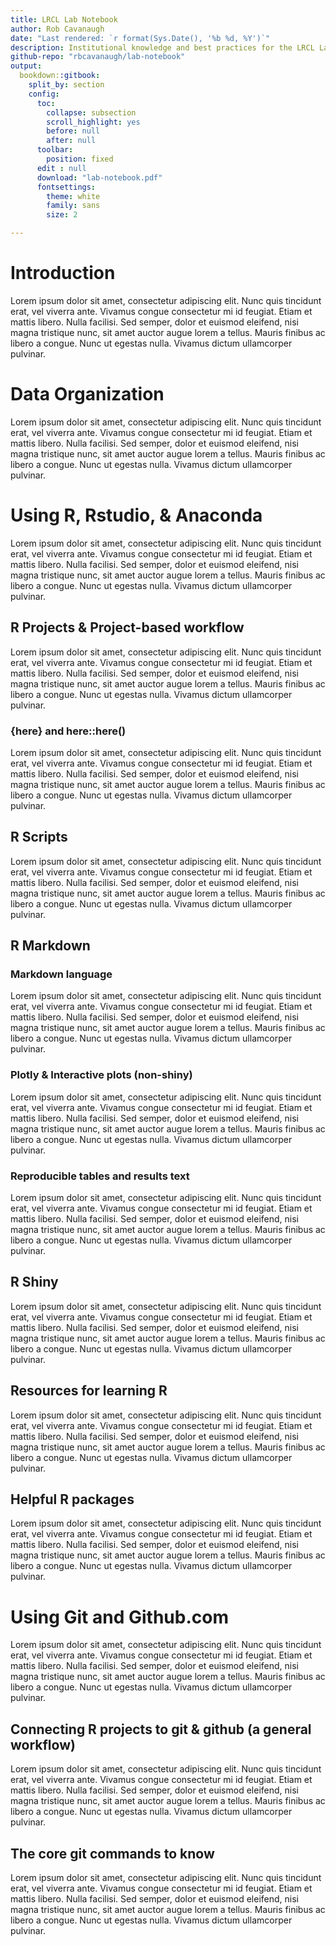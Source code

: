 ```yaml
---
title: LRCL Lab Notebook
author: Rob Cavanaugh
date: "Last rendered: `r format(Sys.Date(), '%b %d, %Y')`"
description: Institutional knowledge and best practices for the LRCL Lab
github-repo: "rbcavanaugh/lab-notebook"
output: 
  bookdown::gitbook:
    split_by: section
    config:
      toc:
        collapse: subsection
        scroll_highlight: yes
        before: null
        after: null
      toolbar:
        position: fixed
      edit : null
      download: "lab-notebook.pdf"
      fontsettings:
        theme: white
        family: sans
        size: 2

---
```


# Introduction

Lorem ipsum dolor sit amet, consectetur adipiscing elit. Nunc quis tincidunt erat, vel viverra ante. Vivamus congue consectetur mi id feugiat. Etiam et mattis libero. Nulla facilisi. Sed semper, dolor et euismod eleifend, nisi magna tristique nunc, sit amet auctor augue lorem a tellus. Mauris finibus ac libero a congue. Nunc ut egestas nulla. Vivamus dictum ullamcorper pulvinar.

# Data Organization

Lorem ipsum dolor sit amet, consectetur adipiscing elit. Nunc quis tincidunt erat, vel viverra ante. Vivamus congue consectetur mi id feugiat. Etiam et mattis libero. Nulla facilisi. Sed semper, dolor et euismod eleifend, nisi magna tristique nunc, sit amet auctor augue lorem a tellus. Mauris finibus ac libero a congue. Nunc ut egestas nulla. Vivamus dictum ullamcorper pulvinar.

# Using R, Rstudio, & Anaconda

Lorem ipsum dolor sit amet, consectetur adipiscing elit. Nunc quis tincidunt erat, vel viverra ante. Vivamus congue consectetur mi id feugiat. Etiam et mattis libero. Nulla facilisi. Sed semper, dolor et euismod eleifend, nisi magna tristique nunc, sit amet auctor augue lorem a tellus. Mauris finibus ac libero a congue. Nunc ut egestas nulla. Vivamus dictum ullamcorper pulvinar.

## R Projects & Project-based workflow

Lorem ipsum dolor sit amet, consectetur adipiscing elit. Nunc quis tincidunt erat, vel viverra ante. Vivamus congue consectetur mi id feugiat. Etiam et mattis libero. Nulla facilisi. Sed semper, dolor et euismod eleifend, nisi magna tristique nunc, sit amet auctor augue lorem a tellus. Mauris finibus ac libero a congue. Nunc ut egestas nulla. Vivamus dictum ullamcorper pulvinar.

### {here} and here::here()

Lorem ipsum dolor sit amet, consectetur adipiscing elit. Nunc quis tincidunt erat, vel viverra ante. Vivamus congue consectetur mi id feugiat. Etiam et mattis libero. Nulla facilisi. Sed semper, dolor et euismod eleifend, nisi magna tristique nunc, sit amet auctor augue lorem a tellus. Mauris finibus ac libero a congue. Nunc ut egestas nulla. Vivamus dictum ullamcorper pulvinar.

## R Scripts

Lorem ipsum dolor sit amet, consectetur adipiscing elit. Nunc quis tincidunt erat, vel viverra ante. Vivamus congue consectetur mi id feugiat. Etiam et mattis libero. Nulla facilisi. Sed semper, dolor et euismod eleifend, nisi magna tristique nunc, sit amet auctor augue lorem a tellus. Mauris finibus ac libero a congue. Nunc ut egestas nulla. Vivamus dictum ullamcorper pulvinar.

## R Markdown

### Markdown language

Lorem ipsum dolor sit amet, consectetur adipiscing elit. Nunc quis tincidunt erat, vel viverra ante. Vivamus congue consectetur mi id feugiat. Etiam et mattis libero. Nulla facilisi. Sed semper, dolor et euismod eleifend, nisi magna tristique nunc, sit amet auctor augue lorem a tellus. Mauris finibus ac libero a congue. Nunc ut egestas nulla. Vivamus dictum ullamcorper pulvinar.

### Plotly & Interactive plots (non-shiny)

Lorem ipsum dolor sit amet, consectetur adipiscing elit. Nunc quis tincidunt erat, vel viverra ante. Vivamus congue consectetur mi id feugiat. Etiam et mattis libero. Nulla facilisi. Sed semper, dolor et euismod eleifend, nisi magna tristique nunc, sit amet auctor augue lorem a tellus. Mauris finibus ac libero a congue. Nunc ut egestas nulla. Vivamus dictum ullamcorper pulvinar.

### Reproducible tables and results text

Lorem ipsum dolor sit amet, consectetur adipiscing elit. Nunc quis tincidunt erat, vel viverra ante. Vivamus congue consectetur mi id feugiat. Etiam et mattis libero. Nulla facilisi. Sed semper, dolor et euismod eleifend, nisi magna tristique nunc, sit amet auctor augue lorem a tellus. Mauris finibus ac libero a congue. Nunc ut egestas nulla. Vivamus dictum ullamcorper pulvinar.

## R Shiny

Lorem ipsum dolor sit amet, consectetur adipiscing elit. Nunc quis tincidunt erat, vel viverra ante. Vivamus congue consectetur mi id feugiat. Etiam et mattis libero. Nulla facilisi. Sed semper, dolor et euismod eleifend, nisi magna tristique nunc, sit amet auctor augue lorem a tellus. Mauris finibus ac libero a congue. Nunc ut egestas nulla. Vivamus dictum ullamcorper pulvinar.

## Resources for learning R

Lorem ipsum dolor sit amet, consectetur adipiscing elit. Nunc quis tincidunt erat, vel viverra ante. Vivamus congue consectetur mi id feugiat. Etiam et mattis libero. Nulla facilisi. Sed semper, dolor et euismod eleifend, nisi magna tristique nunc, sit amet auctor augue lorem a tellus. Mauris finibus ac libero a congue. Nunc ut egestas nulla. Vivamus dictum ullamcorper pulvinar.

## Helpful R packages

Lorem ipsum dolor sit amet, consectetur adipiscing elit. Nunc quis tincidunt erat, vel viverra ante. Vivamus congue consectetur mi id feugiat. Etiam et mattis libero. Nulla facilisi. Sed semper, dolor et euismod eleifend, nisi magna tristique nunc, sit amet auctor augue lorem a tellus. Mauris finibus ac libero a congue. Nunc ut egestas nulla. Vivamus dictum ullamcorper pulvinar.

# Using Git and Github.com

Lorem ipsum dolor sit amet, consectetur adipiscing elit. Nunc quis tincidunt erat, vel viverra ante. Vivamus congue consectetur mi id feugiat. Etiam et mattis libero. Nulla facilisi. Sed semper, dolor et euismod eleifend, nisi magna tristique nunc, sit amet auctor augue lorem a tellus. Mauris finibus ac libero a congue. Nunc ut egestas nulla. Vivamus dictum ullamcorper pulvinar.

## Connecting R projects to git & github (a general workflow)

Lorem ipsum dolor sit amet, consectetur adipiscing elit. Nunc quis tincidunt erat, vel viverra ante. Vivamus congue consectetur mi id feugiat. Etiam et mattis libero. Nulla facilisi. Sed semper, dolor et euismod eleifend, nisi magna tristique nunc, sit amet auctor augue lorem a tellus. Mauris finibus ac libero a congue. Nunc ut egestas nulla. Vivamus dictum ullamcorper pulvinar.

## The core git commands to know

Lorem ipsum dolor sit amet, consectetur adipiscing elit. Nunc quis tincidunt erat, vel viverra ante. Vivamus congue consectetur mi id feugiat. Etiam et mattis libero. Nulla facilisi. Sed semper, dolor et euismod eleifend, nisi magna tristique nunc, sit amet auctor augue lorem a tellus. Mauris finibus ac libero a congue. Nunc ut egestas nulla. Vivamus dictum ullamcorper pulvinar.

